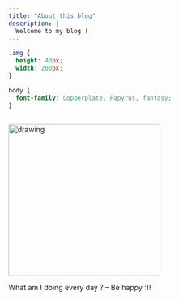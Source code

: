```yaml
---
title: "About this blog"
description: |
  Welcome to my blog !
---
```


```css
.img {
  height: 40px;
  width: 200px;
}

body {
  font-family: Copperplate, Papyrus, fantasy;
}



```



<img src="https://c.tenor.com/nlGcQWb4MisAAAAM/piske-usagi.gif" alt="drawing" class="center" style="width:300px;height:300px;" >


What am I doing every day ?  -- Be happy :)!